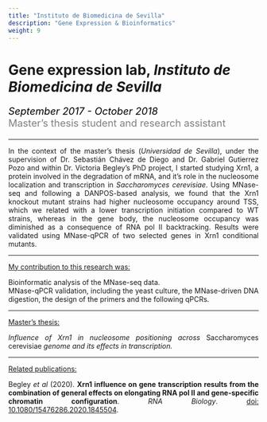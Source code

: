 ```yaml
---
title: "Instituto de Biomedicina de Sevilla"
description: "Gene Expression & Bioinformatics"
weight: 9
---
```


# Gene expression lab, <i>Instituto de Biomedicina de Sevilla</i>

<p style='font-size:20px;color:gray'><em style='color:black;'>*September 2017 - October 2018*</em><br>
Master's thesis student and research assistant</p>

---

<p align='justify'>In the context of the master's thesis (*Universidad de Sevilla*), under the supervision of Dr. Sebastián Chávez de Diego and Dr. Gabriel Gutierrez Pozo and within Dr. Victoria Begley's PhD project, I started studying Xrn1, a protein involved in the degradation of mRNA, and it's role in the nucleosome localization and transcription in *Saccharomyces cerevisiae*. Using MNase-seq and following a DANPOS-based analysis, we found that the Xrn1 knockout mutant strains had higher nucleosome occupancy around TSS, which we related with a lower transcription initiation compared to WT strains, whereas in the gene body, the nucleosome occupancy was diminished as a consequence of RNA pol II backtracking. Results were validated using MNase-qPCR of two selected genes in Xrn1 conditional mutants.</p>

---

<span style="text-decoration:underline">My contribution to this research was:</span>

<p align='justify'> 
Bioinformatic analysis of the MNase-seq data. <br>
MNase-qPCR validation, including the yeast culture, the MNase-driven DNA digestion, the design of the primers and the following qPCRs.
</p>


---

<span style="text-decoration:underline">Master's thesis:</span>

<p align='justify'>*Influence of Xrn1 in nucleosome positioning across </em>Saccharomyces cerevisiae<em> genome and its effects in transcription.*</p>

---

<span style="text-decoration:underline">Related publications:</span>

<p align='justify'>
Begley *et al* (2020). **Xrn1 influence on gene transcription results from the combination of general effects on elongating RNA pol II and gene-specific chromatin configuration**. *RNA Biology*. [doi: 10.1080/15476286.2020.1845504](https://doi.org/10.1080/15476286.2020.1845504).
</p>